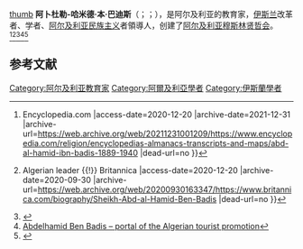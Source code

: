 [[file:Ibn_Badis_2.jpg|thumb]]
'''阿卜杜勒-哈米德·本·巴迪斯'''（{{lang-ar|عبد الحميد بن مصطفى بن المكي بن باديس}}；{{lang-en|Abd al-Hamīd ibn Mustafa ibn Makki ibn Badis}}；{{bd|1889年|12月4日|1940年|4月16日|catIdx=A}}），是阿尔及利亚的教育家，[[伊斯兰|伊斯兰]]改革者、学者、[[阿尔及利亚|阿尔及利亚]][[民族主义|民族主义]]者領導人，创建了[[阿尔及利亚穆斯林贤哲会|阿尔及利亚穆斯林贤哲会]]。<ref>{{Cite web |url=https://www.encyclopedia.com/religion/encyclopedias-almanacs-transcripts-and-maps/abd-al-hamid-ibn-badis-1889-1940 |title=Abd Al-Hamid Ibn Badis (1889-1940) {{!}} Encyclopedia.com |access-date=2020-12-20 |archive-date=2021-12-31 |archive-url=https://web.archive.org/web/20211231001209/https://www.encyclopedia.com/religion/encyclopedias-almanacs-transcripts-and-maps/abd-al-hamid-ibn-badis-1889-1940 |dead-url=no }}</ref><ref>{{Cite web |url=https://www.britannica.com/biography/Sheikh-Abd-al-Hamid-Ben-Badis |title=Sheikh ʿAbd al-Hamid Ben Badis {{!}} Algerian leader {{!}} Britannica |access-date=2020-12-20 |archive-date=2020-09-30 |archive-url=https://web.archive.org/web/20200930163347/https://www.britannica.com/biography/Sheikh-Abd-al-Hamid-Ben-Badis |dead-url=no }}</ref><ref>{{Cite web |url=https://biography.yourdictionary.com/abd-al-hamid-ben-badis |title=Abd al-Hamid Ben Badis - Biography |access-date=2020-12-20 |archive-date=2021-02-26 |archive-url=https://web.archive.org/web/20210226104039/https://biography.yourdictionary.com/abd-al-hamid-ben-badis |dead-url=no }}</ref><ref>[https://visitalgeria.dz/en/abdelhamid-ben-badis/ Abdelhamid Ben Badis – portal of the Algerian tourist promotion]</ref><ref>{{Cite web |url=http://www.arabphilosophers.com/English/philosophers/modern/modern-names/E_BnBadis.htm |title=Abd al Hamid Ben Badis - Philosophers of the Arabs |access-date=2020-12-20 |archive-date=2020-08-11 |archive-url=https://web.archive.org/web/20200811195122/http://www.arabphilosophers.com/English/philosophers/modern/modern-names/E_BnBadis.htm |dead-url=no }}</ref>

== 参考文献 ==
{{Reflist}}

{{normdaten}}
{{DEFAULTSORT:Badis}}
[[Category:阿尔及利亚教育家|Category:阿尔及利亚教育家]]
[[Category:阿爾及利亞學者|Category:阿爾及利亞學者]]
[[Category:伊斯蘭學者|Category:伊斯蘭學者]]
{{algeria-bio-stub}}
